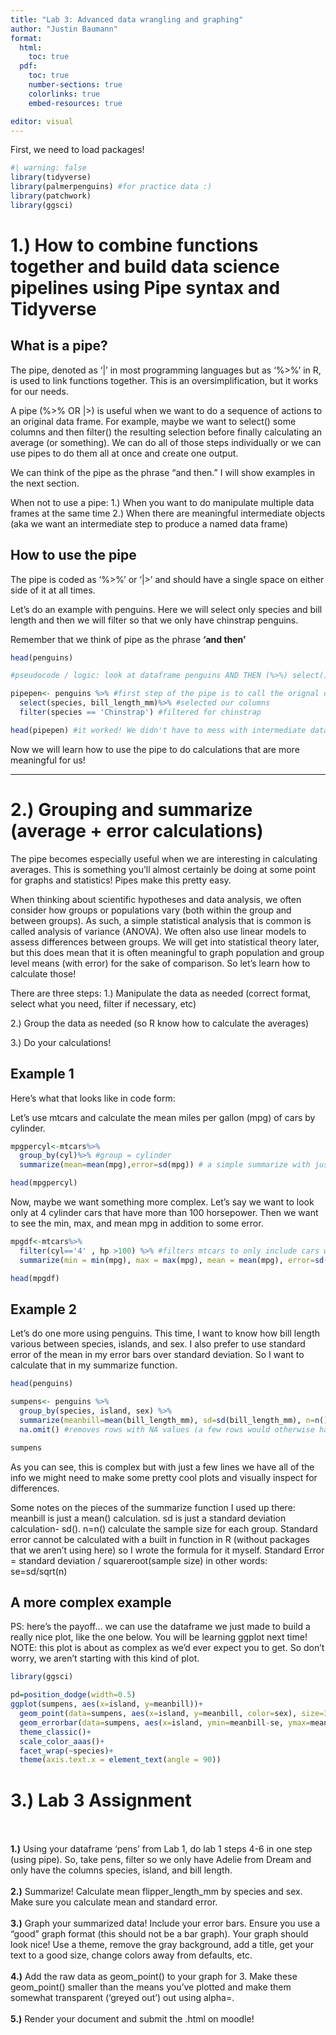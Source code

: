 ```yaml
---
title: "Lab 3: Advanced data wrangling and graphing"
author: "Justin Baumann"
format: 
  html:
    toc: true
  pdf:
    toc: true
    number-sections: true
    colorlinks: true
    embed-resources: true

editor: visual
---
```


First, we need to load packages!

```r
#| warning: false
library(tidyverse)
library(palmerpenguins) #for practice data :)
library(patchwork)
library(ggsci)
```


# **1.) How to combine functions together and build data science pipelines using Pipe syntax and Tidyverse**

## **What is a pipe?**

The pipe, denoted as '\|' in most programming languages but as '%\>%' in R, is used to link functions together. This is an oversimplification, but it works for our needs.

A pipe (%\>% OR |>) is useful when we want to do a sequence of actions to an original data frame. For example, maybe we want to select() some columns and then filter() the resulting selection before finally calculating an average (or something). We can do all of those steps individually or we can use pipes to do them all at once and create one output.

We can think of the pipe as the phrase "and then." I will show examples in the next section.

When not to use a pipe: 1.) When you want to do manipulate multiple data frames at the same time 2.) When there are meaningful intermediate objects (aka we want an intermediate step to produce a named data frame)

## **How to use the pipe**

The pipe is coded as '%\>%' or '|>' and should have a single space on either side of it at all times.

Let's do an example with penguins. Here we will select only species and bill length and then we will filter so that we only have chinstrap penguins.

Remember that we think of pipe as the phrase **'and then'**

```r
head(penguins)

#pseudocode / logic: look at dataframe penguins AND THEN (%>%) select() species and bill length AND THEN (%>%) filter by chinstrap

pipepen<- penguins %>% #first step of the pipe is to call the orignal dataframe so we can modify it!
  select(species, bill_length_mm)%>% #selected our columns
  filter(species == 'Chinstrap') #filtered for chinstrap

head(pipepen) #it worked! We didn't have to mess with intermediate dataframes and we got exactly what we needed :)

```

Now we will learn how to use the pipe to do calculations that are more meaningful for us!

------------------------------------------------------------------------

# **2.) Grouping and summarize (average + error calculations)**

The pipe becomes especially useful when we are interesting in calculating averages. This is something you'll almost certainly be doing at some point for graphs and statistics! Pipes make this pretty easy.

When thinking about scientific hypotheses and data analysis, we often consider how groups or populations vary (both within the group and between groups). As such, a simple statistical analysis that is common is called analysis of variance (ANOVA). We often also use linear models to assess differences between groups. We will get into statistical theory later, but this does mean that it is often meaningful to graph population and group level means (with error) for the sake of comparison. So let's learn how to calculate those!

There are three steps: 1.) Manipulate the data as needed (correct format, select what you need, filter if necessary, etc)

2.) Group the data as needed (so R know how to calculate the averages)

3.) Do your calculations!

:::panel-tabset
## **Example 1**

Here's what that looks like in code form:

Let's use mtcars and calculate the mean miles per gallon (mpg) of cars by cylinder.

```r
mpgpercyl<-mtcars%>%
  group_by(cyl)%>% #group = cylinder 
  summarize(mean=mean(mpg),error=sd(mpg)) # a simple summarize with just mean and standard deviation

head(mpgpercyl)

```

Now, maybe we want something more complex. Let's say we want to look only at 4 cylinder cars that have more than 100 horsepower. Then we want to see the min, max, and mean mpg in addition to some error.

```r
mpgdf<-mtcars%>%
  filter(cyl=='4' , hp >100) %>% #filters mtcars to only include cars w/ 4 cylinders and hp greater than 100
  summarize(min = min(mpg), max = max(mpg), mean = mean(mpg), error=sd(mpg))

head(mpgdf)
```

## **Example 2**
Let's do one more using penguins. This time, I want to know how bill length various between species, islands, and sex. I also prefer to use standard error of the mean in my error bars over standard deviation. So I want to calculate that in my summarize function.

```r
head(penguins)

sumpens<- penguins %>%
  group_by(species, island, sex) %>%
  summarize(meanbill=mean(bill_length_mm), sd=sd(bill_length_mm), n=n(), se=sd/sqrt(n))%>%
  na.omit() #removes rows with NA values (a few rows would otherwise have NA in 'sex' due to sampling error in the field)

sumpens
```

As you can see, this is complex but with just a few lines we have all of the info we might need to make some pretty cool plots and visually inspect for differences.

Some notes on the pieces of the summarize function I used up there: meanbill is just a mean() calculation. sd is just a standard deviation calculation- sd(). n=n() calculate the sample size for each group. Standard error cannot be calculated with a built in function in R (without packages that we aren't using here) so I wrote the formula for it myself. Standard Error = standard deviation / squareroot(sample size) in other words: se=sd/sqrt(n)

## **A more complex example**
PS: here's the payoff... we can use the dataframe we just made to build a really nice plot, like the one below. You will be learning ggplot next time! NOTE: this plot is about as complex as we'd ever expect you to get. So don't worry, we aren't starting with this kind of plot.

```r
library(ggsci)

pd=position_dodge(width=0.5)
ggplot(sumpens, aes(x=island, y=meanbill))+
  geom_point(data=sumpens, aes(x=island, y=meanbill, color=sex), size=3)+
  geom_errorbar(data=sumpens, aes(x=island, ymin=meanbill-se, ymax=meanbill+se),width=0.1)+
  theme_classic()+
  scale_color_aaas()+
  facet_wrap(~species)+
  theme(axis.text.x = element_text(angle = 90))

```
:::

# **3.) Lab 3 Assignment**
\
\
**1.)** Using your dataframe 'pens' from Lab 1, do lab 1 steps 4-6 in one step (using pipe). So, take pens, filter so we only have Adelie from Dream and only have the columns species, island, and bill length. 
\
\
**2.)** Summarize! Calculate mean flipper_length_mm by species and sex. Make sure you calculate mean and standard error. 
\
\
**3.)** Graph your summarized data! Include your error bars. Ensure you use a "good" graph format (this should not be a bar graph). Your graph should look nice! Use a theme, remove the gray background, add a title, get your text to a good size, change colors away from defaults, etc. 
\
\
**4.)** Add the raw data as geom_point() to your graph for 3. Make these geom_point() smaller than the means you've plotted and make them somewhat transparent ('greyed out') out using alpha=. 
\
\
**5.)** Render your document and submit the .html on moodle!





